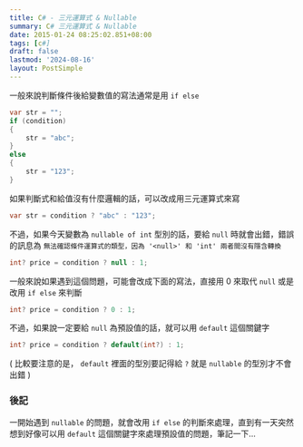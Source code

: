```yaml
---
title: C# - 三元運算式 & Nullable
summary: C# 三元運算式 & Nullable
date: 2015-01-24 08:25:02.851+08:00
tags: [c#]
draft: false
lastmod: '2024-08-16'
layout: PostSimple
---
```


一般來說判斷條件後給變數值的寫法通常是用 `if else`

```csharp
var str = "";
if (condition)
{
    str = "abc";
}
else
{
    str = "123";
}
```

如果判斷式和給值沒有什麼邏輯的話，可以改成用三元運算式來寫

```csharp
var str = condition ? "abc" : "123";
```

不過，如果今天變數為 `nullable of int` 型別的話，要給 `null` 時就會出錯，錯誤的訊息為 `無法確認條件運算式的類型，因為 '<null>' 和 'int' 兩者間沒有隱含轉換`

```csharp
int? price = condition ? null : 1;
```

一般來說如果遇到這個問題，可能會改成下面的寫法，直接用 0 來取代 `null`
或是改用 `if else` 來判斷

```csharp
int? price = condition ? 0 : 1;
```

不過，如果說一定要給 `null` 為預設值的話，就可以用 `default` 這個關鍵字

```csharp
int? price = condition ? default(int?) : 1;
```

( 比較要注意的是， `default` 裡面的型別要記得給 `?` 就是 `nullable` 的型別才不會出錯 )

### 後記

一開始遇到 `nullable` 的問題，就會改用 `if else` 的判斷來處理，直到有一天突然想到好像可以用 `default` 這個關鍵字來處理預設值的問題，筆記一下...
